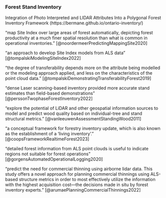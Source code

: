 
### Forest Stand Inventory

Integration of Photo Interpreted and LIDAR Attributes Into a Polygonal Forest Inventory Framework (https://bermane.github.io/ontario-inventory/)

"map Site Index over large areas of forest automatically, depicting forest productivity at a much finer spatial resolution than what is common in operational inventories." [@noordermeerPredictingMappingSite2020]

"an approach to develop Site Index models from ALS data" [@tompalskiModelingSiteIndex2022]

"the degree of transferability depends more on the attribute being modelled or the modeling approach applied, and less on the characteristics of the point cloud data." [@tompalskiDemonstratingTransferabilityForest2019]

"dense Laser scanning-based inventory provided more accurate stand estimates than field-based demonstrations" [@perssonTwophaseForestInventory2022]

"explore the potential of LiDAR and other geospatial information sources to model and predict wood quality based on individual-tree and stand structural metrics." [@vanleeuwenAssessmentStandingWood2011]

"a conceptual framework for forestry inventory update, which is also known as the establishment of a ‘living inventory’." [@coopsFrameworkRealtimeForest2023]

"detailed forest information from ALS point clouds is useful to indicate regions not suitable
for forest operations" [@gorgensAutomatedOperationalLogging2020]

"predict the need for commercial thinning using airborne lidar data. This study offers a novel approach for planning commercial thinnings using ALS-based structure metrics in order to most effectively utilize the information with the highest acquisition cost—the decisions made in situ by forest inventory experts." [@arumaePlanningCommercialThinnings2022]